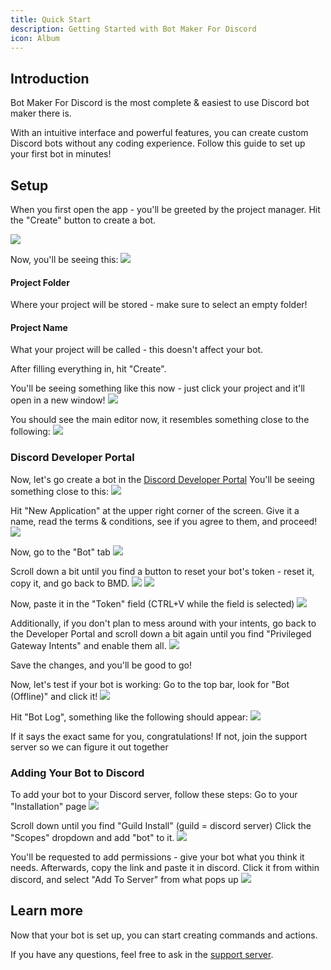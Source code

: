 ```yaml
---
title: Quick Start
description: Getting Started with Bot Maker For Discord
icon: Album
---
```


## Introduction

Bot Maker For Discord is the most complete & easiest to use Discord bot maker there is.

With an intuitive interface and powerful features, you can create custom Discord bots without any coding experience. Follow this guide to set up your first bot in minutes!

## Setup

When you first open the app - you'll be greeted by the project manager. Hit the "Create" button to create a bot.

![](https://steamuserimages-a.akamaihd.net/ugc/2500146249953587592/455509D4A7A7AE6ADD63E7201DB6EAEF45D053FA/)

Now, you'll be seeing this:
![](https://steamuserimages-a.akamaihd.net/ugc/2500146249953594297/596BCDEB569B7DFA462E9A54F16FFF71491BDD35/)

#### Project Folder

Where your project will be stored - make sure to select an empty folder!

#### Project Name

What your project will be called - this doesn't affect your bot.

After filling everything in, hit "Create".

You'll be seeing something like this now - just click your project and it'll open in a new window!
![](https://steamuserimages-a.akamaihd.net/ugc/2500146249953602312/8FDDCF75DF17C5604907E1608AD8A310FE7D6487/)

You should see the main editor now, it resembles something close to the following:
![](https://steamuserimages-a.akamaihd.net/ugc/2500146249953606205/58B3A44F79CCF0E14DF8E79F5353FD3A25DE610C/)

### Discord Developer Portal

Now, let's go create a bot in the [Discord Developer Portal](https://discord.com/developers/applications)
You'll be seeing something close to this:
![](https://steamuserimages-a.akamaihd.net/ugc/2500146249953611931/3F5695818D38D6569954124A8318A1B4DAAB0CC7/)

Hit "New Application" at the upper right corner of the screen. Give it a name, read the terms & conditions, see if you agree to them, and proceed!
![](https://steamuserimages-a.akamaihd.net/ugc/2500146249953618740/469A2A7D0CB1AC6368387DF65C962D9C5F5B4B2D/)

Now, go to the "Bot" tab
![](https://steamuserimages-a.akamaihd.net/ugc/2500146249953621497/26D6BCE459FFED5D6F4BE5EC7C361633962E78D5/)

Scroll down a bit until you find a button to reset your bot's token - reset it, copy it, and go back to BMD.
![](https://steamuserimages-a.akamaihd.net/ugc/2500146249953622859/81CEFACF8AC43909CC6605EA6B282C1BAA6E73C2/)
![](https://steamuserimages-a.akamaihd.net/ugc/2500146249953640016/8B9C652567D2A5E7D16E58B3C11FE124A167A81F/)

Now, paste it in the "Token" field (CTRL+V while the field is selected)
![](https://steamuserimages-a.akamaihd.net/ugc/2500146249953637294/CFA7A60EE4D827730B718642F0EE94EA57D53CA5/)

Additionally, if you don't plan to mess around with your intents, go back to the Developer Portal and scroll down a bit again until you find "Privileged Gateway Intents" and enable them all.
![](https://steamuserimages-a.akamaihd.net/ugc/2500146249953655715/896BD2E03DFEA5A5E7545EADCD6769F9DE3CD2B5/)

Save the changes, and you'll be good to go!

Now, let's test if your bot is working:
Go to the top bar, look for "Bot (Offline)" and click it!
![](https://steamuserimages-a.akamaihd.net/ugc/2500146249953661432/D4E772EA026F57540904529845EFEBD59FCC1CF2/)

Hit "Bot Log", something like the following should appear:
![](https://steamuserimages-a.akamaihd.net/ugc/2500146249953664585/7706569870FA32177159D4DEC5E9C2313CA03968/)

If it says the exact same for you, congratulations! If not, join the support server so we can figure it out together

### Adding Your Bot to Discord

To add your bot to your Discord server, follow these steps:
Go to your "Installation" page
![](https://steamuserimages-a.akamaihd.net/ugc/2500146249953725313/D3D4B7872FA894CD35D7A7DD1861D40CBC5362B3/)

Scroll down until you find "Guild Install" (guild = discord server)
Click the "Scopes" dropdown and add "bot" to it.
![](https://steamuserimages-a.akamaihd.net/ugc/2500146249953731350/2E04BA386E90FB6BC1B02FDCDAA2B1F0611BDE64/)

You'll be requested to add permissions - give your bot what you think it needs.
Afterwards, copy the link and paste it in discord. Click it from within discord, and select "Add To Server" from what pops up
![](https://steamuserimages-a.akamaihd.net/ugc/2500146249953733554/589E9FD64AEB64A08C558D32C847CA527F1E56DA/)

## Learn more

Now that your bot is set up, you can start creating commands and actions.

If you have any questions, feel free to ask in the [support server](https://discord.gg/eDxxwvz4n3).
